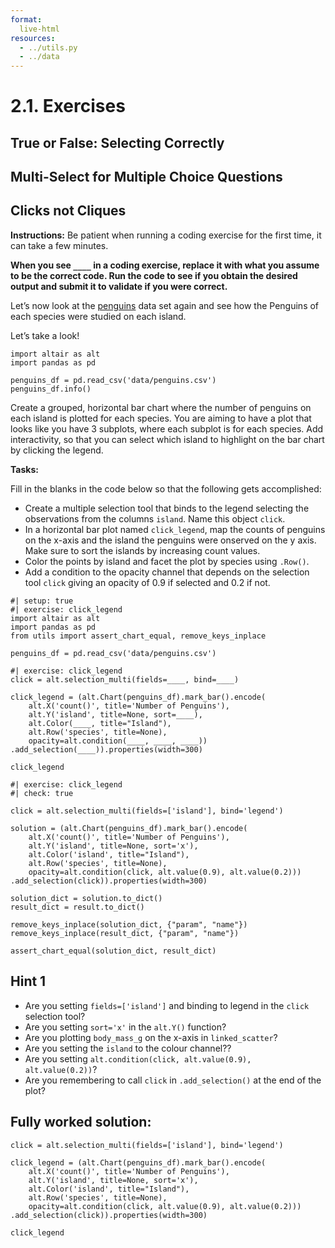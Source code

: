 ```yaml
---
format:
  live-html
resources:
  - ../utils.py
  - ../data
---
```


<script src='../../src/quiz.js'></script>  <!-- Only needed once per page -->

# 2.1. Exercises

## True or False: Selecting Correctly

<div id='mcq1'></div>
<script>
    generateQuiz(
        'mcq1',
        'True or False',
        'In Altair, click selections can be bound to another chart or the legend.',
        {
        'True': 'Great work! This is a great feature of Altair!',
        'False': 'Try again! In the previous slides we showed you how to do both of these things!'
        },
        'True',
    );
</script>

<div id='mcq2'></div>
<script>
    generateQuiz(
        'mcq2',
        'True or False',
        'Interactive features in Altair are only possible for scatter plots and bar charts.',
        {
        'True': 'Are you sure? What about the interactive maps we saw in the last few slides?',
        'False': 'Great work! You can use Altair to create interactive features with any chart you can make in Altair!'
        },
        'False',
    );
</script>

## Multi-Select for Multiple Choice Questions

<div id='mcq3'></div>
<script>
    generateQuiz(
        'mcq3',
        'True or False',
        'Which method in Altair would allow us to use a brush selection in one chart to filter data to highlight in another chart in?',
        {
        '<code>.transform_filter()</code>': 'Nice work! <code>.transform_filter()</code> let´s you use a brush selection for filtering data in another chart!',
        '<code>.interactive()</code>': 'Try again! <code>.interactive()</code> let´s you add zooming and panning functionality!',
        '<code>.add_selection()</code>': 'Try again! <code>.add_selection()</code> let´s you add click highlighting functionality!'
        },
        '<code>.transform_filter()</code>',
    );
</script>

## Clicks not Cliques

**Instructions:**
Be patient when running a coding exercise for the first time, it can take a few minutes.

**When you see `____` in a coding exercise, replace it with what you assume to be the correct code. Run the code to see if you obtain the desired output and submit it to validate if you were correct.**

Let’s now look at the [penguins](https://www.kaggle.com/parulpandey/palmer-archipelago-antarctica-penguin-data) data set again and see how the Penguins of each species were studied on each island.

Let’s take a look!

```pyodide
import altair as alt
import pandas as pd

penguins_df = pd.read_csv('data/penguins.csv')
penguins_df.info()
```

Create a grouped, horizontal bar chart where the number of penguins on each island is plotted for each species. You are aiming to have a plot that looks like you have 3 subplots, where each subplot is for each species. Add interactivity, so that you can select which island to highlight on the bar chart by clicking the legend. 

**Tasks:**

Fill in the blanks in the code below so that the following gets accomplished:

- Create a multiple selection tool that binds to the legend selecting the observations from the columns `island`. Name this object `click`. 
- In a horizontal bar plot named `click_legend`, map the counts of penguins on the x-axis and the island the penguins were onserved on the y axis. Make sure to sort the islands by increasing count values. 
- Color the points by island and facet the plot by species using `.Row()`. 
- Add a condition to the opacity channel that depends on the selection tool `click` giving an opacity of 0.9 if selected and 0.2 if not. 


```pyodide
#| setup: true
#| exercise: click_legend
import altair as alt
import pandas as pd
from utils import assert_chart_equal, remove_keys_inplace

penguins_df = pd.read_csv('data/penguins.csv')
```

```pyodide
#| exercise: click_legend
click = alt.selection_multi(fields=____, bind=____)

click_legend = (alt.Chart(penguins_df).mark_bar().encode(
    alt.X('count()', title='Number of Penguins'),
    alt.Y('island', title=None, sort=____),
    alt.Color(____, title="Island"),
    alt.Row('species', title=None),
    opacity=alt.condition(____, ____, ____))
.add_selection(____)).properties(width=300)

click_legend
```

```pyodide
#| exercise: click_legend
#| check: true

click = alt.selection_multi(fields=['island'], bind='legend')

solution = (alt.Chart(penguins_df).mark_bar().encode(
    alt.X('count()', title='Number of Penguins'),
    alt.Y('island', title=None, sort='x'),
    alt.Color('island', title="Island"),
    alt.Row('species', title=None),
    opacity=alt.condition(click, alt.value(0.9), alt.value(0.2)))
.add_selection(click)).properties(width=300)

solution_dict = solution.to_dict()
result_dict = result.to_dict()

remove_keys_inplace(solution_dict, {"param", "name"})
remove_keys_inplace(result_dict, {"param", "name"})

assert_chart_equal(solution_dict, result_dict)
```

:::: { .hint exercise="click_legend"}
::: { .callout-note collapse="false"}

## Hint 1

- Are you setting `fields=['island']` and binding to legend in the `click` selection tool?
- Are you setting `sort='x'` in the  `alt.Y()` function? 
- Are you plotting `body_mass_g` on the x-axis in `linked_scatter`?
- Are you setting the `island` to the colour channel?? 
- Are you setting `alt.condition(click, alt.value(0.9), alt.value(0.2))`?
- Are you remembering to call `click` in `.add_selection()` at the end of the plot?

:::
::::

:::: { .solution exercise="click_legend" }
::: { .callout-tip collapse="false"}

## Fully worked solution:

```pyodide
click = alt.selection_multi(fields=['island'], bind='legend')

click_legend = (alt.Chart(penguins_df).mark_bar().encode(
    alt.X('count()', title='Number of Penguins'),
    alt.Y('island', title=None, sort='x'),
    alt.Color('island', title="Island"),
    alt.Row('species', title=None),
    opacity=alt.condition(click, alt.value(0.9), alt.value(0.2)))
.add_selection(click)).properties(width=300)

click_legend
```

:::
::::
